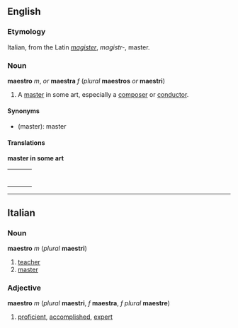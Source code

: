 ==English==
===Etymology===
Italian, from the Latin ''[[magister]]'', ''magistr-'', master.

===Noun===
'''maestro''' ''m'', ''or'' '''maestra''' ''f'' (''plural'' '''maestros''' ''or'' '''maestri''')

#A [[master]] in some art, especially a [[composer]] or [[conductor]].

====Synonyms====
*(master): master

====Translations====

'''master in some art'''
{| border=0  width=100%
|-
|bgcolor="#FFFFE0" valign=top width=48%|
{|
|}
| width=1% |
|bgcolor="#FFFFE0" valign=top width=48%|
{|
|}
|}

----

==Italian==
===Noun===
'''maestro''' ''m'' (''plural'' '''maestri''')

#[[teacher]]
#[[master]]

===Adjective===
'''maestro''' ''m'' (''plural'' '''maestri''', ''f'' '''maestra''', ''f plural'' '''maestre''')

# [[proficient]], [[accomplished]], [[expert]]